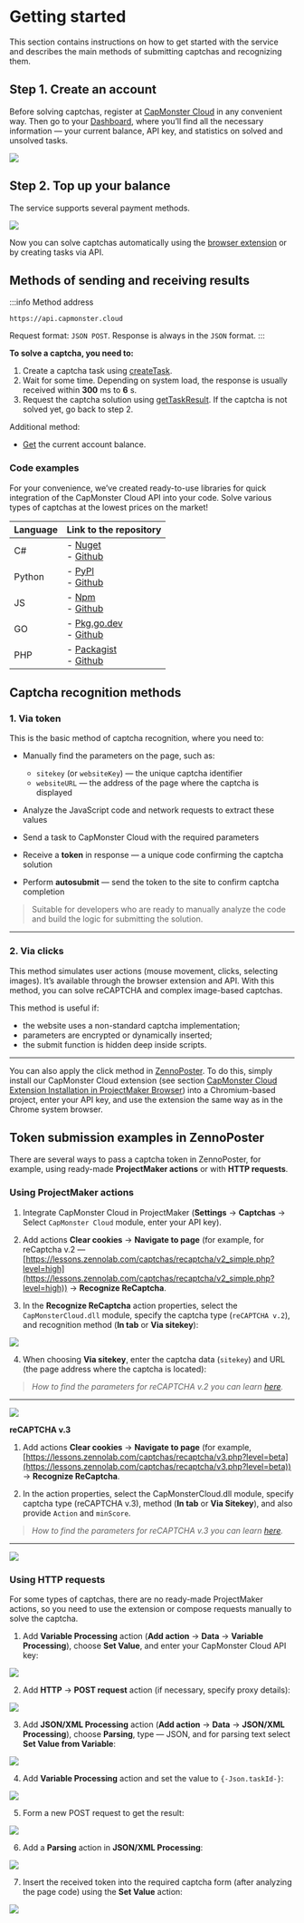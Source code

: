 ﻿---
sidebar_position: 1
sidebar_label: Getting started
# id: my-home-doc
# slug: /
---


<ArticleHead slug="getting-start" />

# Getting started

This section contains instructions on how to get started with the service and describes the main methods of submitting captchas and recognizing them.

## Step 1. Create an account

Before solving captchas, register at [CapMonster Cloud](https://capmonster.cloud/) in any convenient way. Then go to your [Dashboard](https://capmonster.cloud/Dashboard), where you’ll find all the necessary information — your current balance, API key, and statistics on solved and unsolved tasks.

![](./images/dashboard.png)

## Step 2. Top up your balance

The service supports several payment methods.

![](./images/payment.png)

Now you can solve captchas automatically using the [browser extension](../../../docs/extension) or by creating tasks via API.

## Methods of sending and receiving results

:::info Method address
```http
https://api.capmonster.cloud
```
Request format: `JSON POST`.
Response is always in the `JSON` format.
:::

**To solve a captcha, you need to:**

1. Create a captcha task using [createTask](api/methods/create-task.mdx).
2. Wait for some time. Depending on system load, the response is usually received within **300** ms to **6** s.
3. Request the captcha solution using [getTaskResult](api/methods/get-task-result.mdx). If the captcha is not solved yet, go back to step 2.

Additional method:

* [Get](api/methods/get-balance.mdx) the current account balance.

### Code examples

For your convenience, we’ve created ready-to-use libraries for quick integration of the CapMonster Cloud API into your code. Solve various types of captchas at the lowest prices on the market!

|**Language**|**Link to the repository**|
| :- | :- | 
|С#|- [Nuget](https://www.nuget.org/packages/Zennolab.CapMonsterCloud.Client)<br /> - [Github](https://github.com/ZennoLab/capmonstercloud-client-dotnet) |
|Python|- [PyPl](https://pypi.org/project/capmonstercloudclient/)<br /> - [Github](https://github.com/ZennoLab/capmonstercloud-client-python)|
|JS|- [Npm](https://www.npmjs.com/package/@zennolab_com/capmonstercloud-client)<br /> - [Github](https://github.com/ZennoLab/capmonstercloud-client-js)|
|GO|- [Pkg.go.dev](https://pkg.go.dev/github.com/ZennoLab/capmonstercloud-client-go)<br /> - [Github](https://github.com/ZennoLab/capmonstercloud-client-go)|
|PHP|- [Packagist](https://packagist.org/packages/zennolab/capmonstercloud.client)<br /> - [Github](https://github.com/ZennoLab/capmonstercloud-client-php)|

## Captcha recognition methods

### 1. Via token

This is the basic method of captcha recognition, where you need to:

* Manually find the parameters on the page, such as:

  * `sitekey` (or `websiteKey`) — the unique captcha identifier
  * `websiteURL` — the address of the page where the captcha is displayed
* Analyze the JavaScript code and network requests to extract these values
* Send a task to CapMonster Cloud with the required parameters
* Receive a **token** in response — a unique code confirming the captcha solution
* Perform **autosubmit** — send the token to the site to confirm captcha completion

> Suitable for developers who are ready to manually analyze the code and build the logic for submitting the solution.

---

### 2. Via clicks

This method simulates user actions (mouse movement, clicks, selecting images). It’s available through the browser extension and API. With this method, you can solve reCAPTCHA and complex image-based captchas.

This method is useful if:

* the website uses a non-standard captcha implementation;
* parameters are encrypted or dynamically inserted;
* the submit function is hidden deep inside scripts.

---

You can also apply the click method in [ZennoPoster](https://zennolab.com/en/products/zennoposter/). To do this, simply install our CapMonster Cloud extension (see section [CapMonster Cloud Extension Installation in ProjectMaker Browser](extension/install-instruction.mdx)) into a Chromium-based project, enter your API key, and use the extension the same way as in the Chrome system browser.

## Token submission examples in ZennoPoster

There are several ways to pass a captcha token in ZennoPoster, for example, using ready-made **ProjectMaker actions** or with **HTTP requests**.

### Using ProjectMaker actions

1. Integrate CapMonster Cloud in ProjectMaker (**Settings** → **Captchas** → Select `CapMonster Cloud` module, enter your API key).

2. Add actions **Clear cookies** → **Navigate to page** (for example, for reCaptcha v.2 — [https://lessons.zennolab.com/captchas/recaptcha/v2_simple.php?level=high](https://lessons.zennolab.com/captchas/recaptcha/v2_simple.php?level=high)) → **Recognize ReCaptcha**.

3. In the **Recognize ReCaptcha** action properties, select the `CapMonsterCloud.dll` module, specify the captcha type (`reCAPTCHA v.2`), and recognition method (**In tab** or **Via sitekey**):

![](./images/getting-started-1.png)

4. When choosing **Via sitekey**, enter the captcha data (`sitekey`) and URL (the page address where the captcha is located):

> *How to find the parameters for reCAPTCHA v.2 you can learn [here](./../captchas/no-captcha-task#how-to-find-all-required-parameters-to-create-a-task).*

---

![](./images/getting-started-2.png)

**reCAPTCHA v.3**

1. Add actions **Clear cookies** → **Navigate to page** (for example, [https://lessons.zennolab.com/captchas/recaptcha/v3.php?level=beta](https://lessons.zennolab.com/captchas/recaptcha/v3.php?level=beta)) → **Recognize ReCaptcha**.

2. In the action properties, select the CapMonsterCloud.dll module, specify captcha type (reCAPTCHA v.3), method (**In tab** or **Via Sitekey**), and also provide `Action` and `minScore`.

> *How to find the parameters for reCAPTCHA v.3 you can learn [here](./../captchas/recaptcha-v3-task#how-to-find-all-required-parameters-to-create-a-task).*

---

![](./images/getting-started-3.png)

<!-- ### hCaptcha

1. Add the “Recognize hCaptcha” action into your project after navigating to the page with the captcha;

2. In the “Recognize hCaptcha” action properties, choose the method (In tab or Via Sitekey). If using Sitekey, enter the sitekey and captcha page URL:

![](./images/getting-started-4.png) -->

### Using HTTP requests

For some types of captchas, there are no ready-made ProjectMaker actions, so you need to use the extension or compose requests manually to solve the captcha.

1. Add **Variable Processing** action (**Add action** → **Data** → **Variable Processing**), choose **Set Value**, and enter your CapMonster Cloud API key:

![](./images/getting-started-5.png)

2. Add **HTTP** → **POST request** action (if necessary, specify proxy details):

![](./images/getting-started-6.png)

3. Add **JSON/XML Processing** action (**Add action** → **Data** → **JSON/XML Processing**), choose **Parsing**, type — JSON, and for parsing text select **Set Value from Variable**:

![](./images/getting-started-7.png)

4. Add **Variable Processing** action and set the value to `{-Json.taskId-}`:

![](./images/getting-started-8.png)

5. Form a new POST request to get the result:

![](./images/getting-started-9.png)

6. Add a **Parsing** action in **JSON/XML Processing**:

![](./images/getting-started-10.png)

7. Insert the received token into the required captcha form (after analyzing the page code) using the **Set Value** action:

![](./images/getting-started-11.png)



